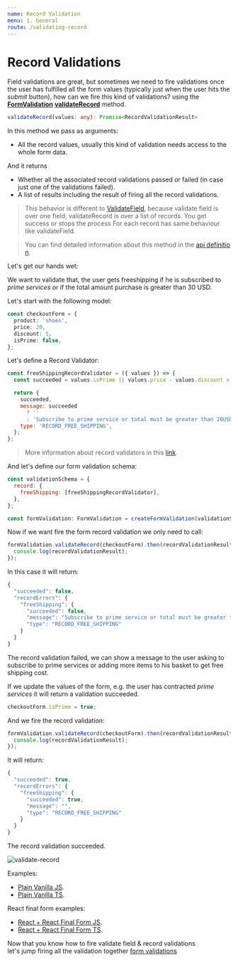 ```yaml
---
name: Record Validation
menu: 1. General
route: /validating-record
---
```


# Record Validations

Field validations are great, but sometimes we need to fire validations once the user has fulfilled all
the form values (typically just when the user hits the _submit_ button), how can we fire this kind
of validations? using the [**FormValidation**](/api#formvalidation) [**validateRecord**](/api#validaterecord) method.

```typescript
validateRecord(values: any): Promise<RecordValidationResult>
```

In this method we pass as arguments:

- All the record values, usually this kind of validation needs access to the whole form data.

And it returns

- Whether all the associated record validations passed or failed (in case just one of the validations failed).
- A list of results including the result of firing all the record validations.

> This behavior is different to [ValidateField](/api#validatefield), because validate field is over one field, validateRecord is over a list of records. You get success or stops the process
> For each record has same behaviour like validateField.

> You can find detailed information about this method in the [api definition](/api#validaterecord).

Let's get our hands wet:

We want to validate that, the user gets freeshipping if he is subscribed to _prime services_ or
if the total amount purchase is greater than 30 USD.

Let's start with the following model:

```typescript
const checkoutForm = {
  product: 'shoes',
  price: 20,
  discount: 5,
  isPrime: false,
};
```

Let's define a Record Validator:

```javascript
const freeShippingRecordValidator = ({ values }) => {
  const succeeded = values.isPrime || values.price - values.discount > 20;

  return {
    succeeded,
    message: succeeded
      ? ''
      : 'Subscribe to prime service or total must be greater than 20USD',
    type: 'RECORD_FREE_SHIPPING',
  };
};
```

> More information about record validators in this [link](/api#recordvalidation-function-type).

And let's define our form validation schema:

```javascript
const validationSchema = {
  record: {
    freeShipping: [freeShippingRecordValidator],
  },
};

const formValidation: FormValidation = createFormValidation(validationSchema);
```

Now if we want fire the form record validation we only need to call:

```javascript
formValidation.validateRecord(checkoutForm).then(recordValidationResult => {
  console.log(recordValidationResult);
});
```

In this case it will return:

```javascript
{
  "succeeded": false,
  "recordErrors": {
    "freeShipping": {
      "succeeded": false,
      "message": "Subscribe to prime service or total must be greater than 20USD",
      "type": "RECORD_FREE_SHIPPING"
    }
  }
}
```

The record validation failed, we can show a message to the user asking to subscribe to prime services or adding more items to his basket to get free shipping cost.

If we update the values of the form, e.g. the user has contracted _prime services_ it will return
a validation succeeded.

```typescript
checkoutForm.isPrime = true;
```

And we fire the record validation:

```javascript
formValidation.validateRecord(checkoutForm).then(recordValidationResult => {
  console.log(recordValidationResult);
});
```

It will return:

```javascript
{
  "succeeded": true,
  "recordErrors": {
    "freeShipping": {
      "succeeded": true,
      "message": "",
      "type": "RECORD_FREE_SHIPPING"
    }
  }
}
```

The record validation succeeded.

![validate-record](./gifs/validate-record.gif)

Examples:

- [Plain Vanilla JS](https://codesandbox.io/s/github/lemoncode/fonk/tree/master/examples/vanilla/js/validate-record).
- [Plain Vanilla TS](https://codesandbox.io/s/github/lemoncode/fonk/tree/master/examples/vanilla/ts/validate-record).

React final form examples:

- [React + React Final Form JS](https://codesandbox.io/s/github/lemoncode/fonk/tree/master/examples/react-final-form/js/validate-record).
- [React + React Final Form TS](https://codesandbox.io/s/github/lemoncode/fonk/tree/master/examples/react-final-form/ts/validate-record).

Now that you know how to fire validate field & record validations 
let's jump firing all the validation together [form validations](/validating-form)
